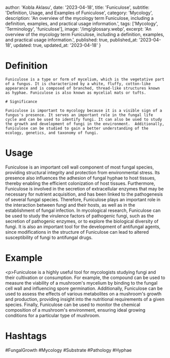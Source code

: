 
  author: 'Kobla Aklasu',
  date: '2023-04-18',
  title: 'Funiculose',
  subtitle: 'Definition, Usage, and Examples of Funiculose',
  category: 'Mycology',
  description: 'An overview of the mycology term Funiculose, including a definition, examples, and practical usage information.',
  tags: ['Mycology', 'Terminology', 'funiculose'],
  image: '/img/glossary.webp',
  excerpt: 'An overview of the mycology term Funiculose, including a definition, examples, and practical usage information.',
  published: true,
  published_at: '2023-04-18',
  updated: true,
  updated_at: '2023-04-18'
}




# Definition
    
    Funiculose is a type or form of mycelium, which is the vegetative part of a fungus. It is characterized by a white, fluffy, cotton-like appearance and is composed of branched, thread-like structures known as hyphae. Funiculose is also known as mycelial mats or tufts. 
    
    # Significance
    
    Funiculose is important to mycology because it is a visible sign of a fungus's presence. It serves an important role in the fungal life cycle and can be used to identify fungi. It can also be used to study the growth and development of fungi in the environment.  Additionally, funiculose can be studied to gain a better understanding of the ecology, genetics, and taxonomy of fungi.

# Usage

Funiculose is an important cell wall component of most fungal species, providing structural integrity and protection from environmental stress. Its presence also influences the adhesion of fungal hyphae to host tissues, thereby enabling the efficient colonization of host tissues. Furthermore, Funiculose is involved in the secretion of extracellular enzymes that may be necessary for nutrient acquisition, and has been linked to the pathogenesis of several fungal species. Therefore, Funiculose plays an important role in the interaction between fungi and their hosts, as well as in the establishment of fungal infection. In mycological research, Funiculose can be used to study the virulence factors of pathogenic fungi, such as the secretion of pathogenic enzymes, or to explore the biological diversity of fungi. It is also an important tool for the development of antifungal agents, since modifications in the structure of Funiculose can lead to altered susceptibility of fungi to antifungal drugs.

# Example

&lt;p&gt;Funiculose is a highly useful tool for mycologists studying fungi and their cultivation or consumption. For example, the compound can be used to measure the viability of a mushroom's mycelium by binding to the fungal cell wall and influencing spore germination. Additionally, Funiculose can be used to assess the effects of various metabolites on a mushroom's growth and production, providing insight into the nutritional requirements of a given species. Finally, Funiculose can be used to monitor the chemical composition of a mushroom's environment, ensuring ideal growing conditions for a particular type of mushroom.

# Hashtags

#FungalGrowth #Mycology #Substrate #Pathology #Hyphae

